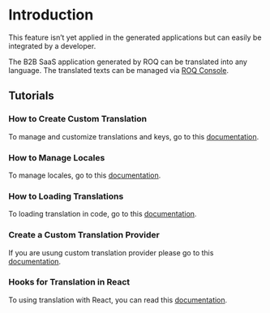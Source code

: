 
# Introduction

<Callout type="info">
This feature isn’t yet applied in the generated applications but can easily be integrated by a developer.
</Callout>

The B2B SaaS application generated by ROQ can be translated into any language. The translated texts can be managed via [ROQ Console](https://console.roq.tech).


## Tutorials

### How to Create Custom Translation

To manage and customize translations and keys, go to this [documentation](/translations/tutorials/custom-translations).

### How to Manage Locales

To manage locales, go to this [documentation](/translations/tutorials/custom-locales).

### How to Loading Translations

To loading translation in code, go to this [documentation](/translation/tutorials/loading-translations).

### Create a Custom Translation Provider

If you are usung custom translation provider please go to this [documentation](/translations/tutorials/custom-translations-provider).

### Hooks for Translation in React

To using translation with React, you can read this [documentation](/translations/tutorials/hooks-translation-react).